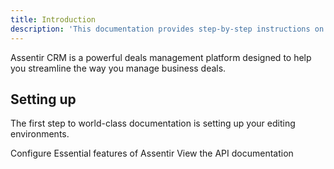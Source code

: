 ```yaml
---
title: Introduction
description: 'This documentation provides step-by-step instructions on using Assentir’s features, from managing deals to utilising analytics and integrations.'
---
```


Assentir CRM is a powerful deals management platform designed to help you streamline the way you manage business deals. 

## Setting up

The first step to world-class documentation is setting up your editing environments.

<CardGroup cols={2}>
  <Card
    title="Essentials"
    icon="pen-to-square"
    href="https://mintlify.com/docs/quickstart"
  >
    Configure Essential features of Assentir
  </Card>
  <Card
    title="Api Reference"
    icon="code"
    href="https://mintlify.com/docs/development"
  >
    View the API documentation
  </Card>
</CardGroup>
